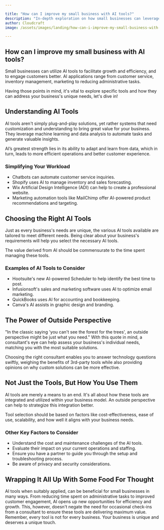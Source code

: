 ```yaml
---

title: "How can I improve my small business with AI tools?"
description: "In-depth exploration on how small businesses can leverage AI tools for growth, efficiency and customer engagement."
author: Cloudcraft
image: /assets/images/landing/how-can-i-improve-my-small-business-with-ai-tools.jpg

---
```


## How can I improve my small business with AI tools?

Small businesses can utilize AI tools to facilitate growth and efficiency, and to engage customers better. AI applications range from customer service, inventory management, marketing to reducing administrative tasks.

Having those points in mind, it's vital to explore specific tools and how they can address your business's unique needs, let's dive in!

<ServicesBlurb />

## Understanding AI Tools

AI tools aren't simply plug-and-play solutions, yet rather systems that need customization and understanding to bring great value for your business. They leverage machine learning and data analysis to automate tasks and generate valuable insights.

AI’s greatest strength lies in its ability to adapt and learn from data, which in turn, leads to more efficient operations and better customer experience.

### Simplifying Your Workload

 * Chatbots can automate customer service inquiries.
 * Shopify uses AI to manage inventory and sales forecasting.
 * Wix Artificial Design Intelligence (ADI) can help to create a professional website.
 * Marketing automation tools like MailChimp offer AI-powered product recommendations and targeting.

## Choosing the Right AI Tools

Just as every business's needs are unique, the various AI tools available are tailored to meet different needs. Being clear about your business's requirements will help you select the necessary AI tools.

The value derived from AI should be commensurate to the time spent managing these tools.

### Examples of AI Tools to Consider

 * Hootsuite's new AI-powered Scheduler to help identify the best time to post.
 * Infusionsoft's sales and marketing software uses AI to optimize email marketing.
 * QuickBooks uses AI for accounting and bookkeeping.
 * Canva's AI assists in graphic design and branding.

<GetStartedBlurb />

## The Power of Outside Perspective

"In the classic saying 'you can't see the forest for the trees', an outside perspective might be just what you need." With this quote in mind, a consultant's eye can help assess your business's individual needs, matching you with the most suitable solutions.

Choosing the right consultant enables you to answer technology questions swiftly, weighing the benefits of 3rd-party tools while also providing opinions on why custom solutions can be more effective.

## Not Just the Tools, But How You Use Them

AI tools are merely a means to an end. It's all about how these tools are integrated and utilized within your business model. An outside perspective can help to strategize this integration better.

Tool selection should be based on factors like cost-effectiveness, ease of use, scalability, and how well it aligns with your business needs.

### Other Key Factors to Consider

 * Understand the cost and maintenance challenges of the AI tools.
 * Evaluate their impact on your current operations and staffing.
 * Ensure you have a partner to guide you through the setup and troubleshooting process.
 * Be aware of privacy and security considerations.

## Wrapping It All Up With Some Food For Thought

AI tools when suitably applied, can be beneficial for small businesses in many ways. From reducing time spent on administrative tasks to improved customer engagement, AI opens up new opportunities for efficiency and growth. This, however, doesn't negate the need for occasional check-ins from a consultant to ensure these tools are delivering maximum value. Remember, every tool is not for every business. Your business is unique and deserves a unique touch.